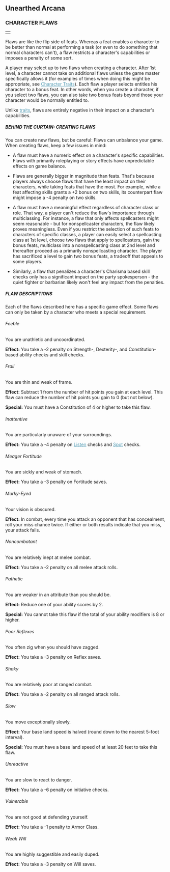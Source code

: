 
<h2>Unearthed Arcana</h2>
<h3><a id="character-flaws"></a>
CHARACTER FLAWS
</h3>
<table border="0" cellpadding="0" cellspacing="0" style="width: 100%">
<tbody>
<tr>
<td></td>
</tr>
</tbody>
</table>
Flaws are like the flip side of feats. Whereas a feat enables a character
to be better than normal at performing a task (or even to do something
that normal characters can't), a flaw restricts a character's capabilities
or imposes a penalty of some sort.
<p>
A player may select up to two flaws when creating a character. After 1st
level, a character cannot take on additional flaws unless the game master
specifically allows it (for examples of times when doing this might be
appropriate, see <a style="color: #579eb6" href="#unearthedTraits.html">Character
Traits</a>). Each flaw a player selects entitles his character to a bonus
feat. In other words, when you create a character, if you select two
flaws, you can also take two bonus feats beyond those your character would
be normally entitled to.
</p>
<p>
Unlike <a style="color: #579eb6" href="unearthedTraits.html">traits</a>, flaws
are entirely negative in their impact on a character's capabilities.
</p>
<h5><a id="behind-the-curtain-creating-flaws"></a>
BEHIND THE CURTAIN: CREATING FLAWS
</h5>
You can create new flaws, but be careful: Flaws can unbalance your game.
When creating flaws, keep a few issues in mind:
<ul>
<li><p>A flaw must have a numeric effect on a character's specific
capabilities. Flaws with primarily roleplaying or story effects have
unpredictable effects on game balance.
</p></li>
<li><p>Flaws are generally bigger in magnitude than feats. That's because
players always choose flaws that have the least impact on their
characters, while taking feats that have the most. For example, while a
feat affecting skills grants a +2 bonus on two skills, its counterpart
flaw might impose a -4 penalty on two skills.
</p></li>
<li><p>A flaw must have a meaningful effect regardless of character class or
role. That way, a player can't reduce the flaw's importance through
multiclassing. For instance, a flaw that only affects spellcasters might
seem reasonable - but for nonspellcaster characters, the flaw likely proves
meaningless. Even if you restrict the selection of such feats to
characters of specific classes, a player can easily select a spellcasting
class at 1st level, choose two flaws that apply to spellcasters, gain the
bonus feats, multiclass into a nonspellcasting class at 2nd level and
thereafter proceed as a primarily nonspellcasting character. The player
has sacrificed a level to gain two bonus feats, a tradeoff that appeals to
some players.
</p></li>
<li><p>Similarly, a flaw that penalizes a character's Charisma based
skill checks only
has a significant impact on the party spokesperson - the quiet fighter or
barbarian likely won't feel any impact from the penalties.
</p></li>
</ul>
<h5><a id="flaw-descriptions"></a>
FLAW DESCRIPTIONS
</h5>
Each of the flaws described here has a specific game effect. Some flaws
can only be taken by a character who meets a special requirement.
<h6><a id="feeble"></a>
Feeble
</h6>
You are unathletic and uncoordinated.
<p><b>Effect:</b>
You take a -2 penalty on Strength-, Dexterity-, and Constitution-based
ability checks and skill checks.
</p>
<h6><a id="frail"></a>
Frail
</h6>
You are thin and weak of frame.
<p><b>Effect:</b>
Subtract 1 from the number of hit points you gain at each level. This flaw
can reduce the number of hit points you gain to 0 (but not below).
</p>
<p><b>Special:</b>
You must have a Constitution of 4 or higher to take this flaw.
</p>
<h6><a id="inattentive"></a>
Inattentive
</h6>
You are particularly unaware of your surroundings.
<p><b>Effect:</b>
You take a -4 penalty on <a style="color: #579eb6" href="skillsAll.html#listen">Listen</a> checks
and <a style="color: #579eb6" href="skillsAll.html#spot">Spot</a> checks.
</p>
<h6><a id="meager-fortitude"></a>
Meager Fortitude
</h6>
You are sickly and weak of stomach.
<p><b>Effect:</b>
You take a -3 penalty on Fortitude saves.
</p>
<h6><a id="murky-eyed"></a>
Murky-Eyed
</h6>
Your vision is obscured.
<p><b>Effect:</b>
In combat, every time you attack an opponent that has concealment, roll
your miss chance twice. If either or both results indicate that you miss,
your attack fails.
</p>
<h6><a id="noncombatant"></a>
Noncombatant
</h6>
You are relatively inept at melee combat.
<p><b>Effect:</b>
You take a -2 penalty on all melee attack rolls.
</p>
<h6><a id="pathetic"></a>Pathetic</h6>
You are weaker in an attribute than you should be.
<p><b>Effect:</b>
Reduce one of your ability scores by 2.
</p>
<p><b>Special:</b>
You cannot take this flaw if the total of your ability modifiers is 8 or
higher.
</p>
<h6><a id="poor-reflexes"></a>
Poor Reflexes
</h6>
You often zig when you should have zagged.
<p><b>Effect:</b>
You take a -3 penalty on Reflex saves.
</p>
<h6><a id="shaky"></a>
Shaky
</h6>
You are relatively poor at ranged combat.
<p><b>Effect:</b>
You take a -2 penalty on all ranged attack rolls.
</p>
<h6><a id="slow"></a>
Slow
</h6>
You move exceptionally slowly.
<p><b>Effect:</b>
Your base land speed is halved (round down to the nearest 5-foot
interval).
</p>
<p><b>Special:</b>
You must have a base land speed of at least 20 feet to take this flaw.
</p>
<h6><a id="unreactive"></a>
Unreactive
</h6>
You are slow to react to danger.
<p><b>Effect:</b>
You take a -6 penalty on initiative checks.
</p>
<h6><a id="vulnerable"></a>
Vulnerable
</h6>
You are not good at defending yourself.
<p><b>Effect:</b>
You take a -1 penalty to Armor Class.
</p>
<h6><a id="weak-will"></a>
Weak Will
</h6>
You are highly suggestible and easily duped.
<p><b>Effect:</b>
You take a -3 penalty on Will saves.
</p>